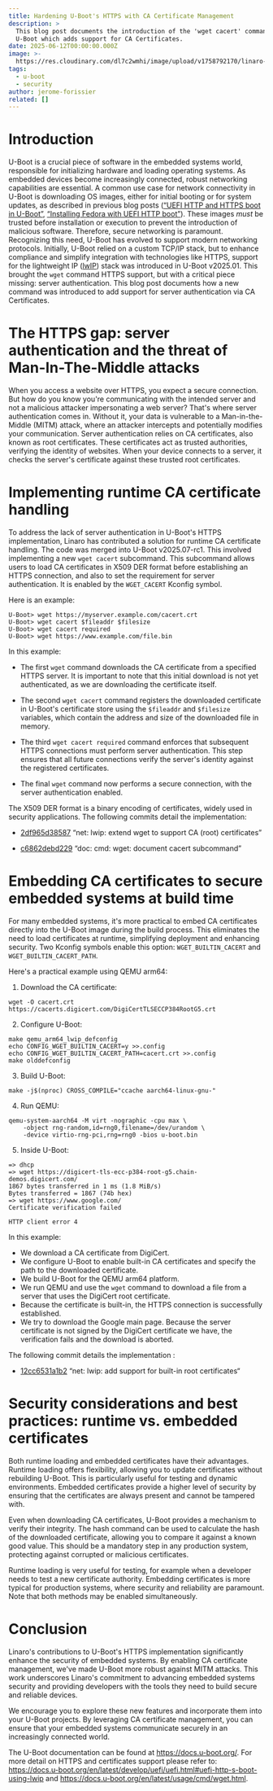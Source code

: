 ```yaml
---
title: Hardening U-Boot's HTTPS with CA Certificate Management
description: >
  This blog post documents the introduction of the 'wget cacert' command in
  U-Boot which adds support for CA Certificates.
date: 2025-06-12T00:00:00.000Z
image: >-
  https://res.cloudinary.com/dl7c2wmhi/image/upload/v1758792170/linaro-website/images/blog-hero-images/circuit_ogibqv
tags:
  - u-boot
  - security
author: jerome-forissier
related: []
---
```


# Introduction

U-Boot is a crucial piece of software in the embedded systems world, responsible for initializing hardware and loading operating systems. As embedded devices become increasingly connected, robust networking capabilities are essential. A common use case for network connectivity in U-Boot is downloading OS images, either for initial booting or for system updates, as described in previous blog posts ([“UEFI HTTP and HTTPS boot in U-Boot”](https://www.linaro.org/blog/ledge-blogs-uefi-http-and-https-boot-in-u-boot/),  [“Installing Fedora with UEFI HTTP boot”](https://www.linaro.org/blog/installing-fedora-with-uefi-http-boot/)). These images *must* be trusted before installation or execution to prevent the introduction of malicious software. Therefore, secure networking is paramount. Recognizing this need, U-Boot has evolved to support modern networking protocols. Initially, U-Boot relied on a custom TCP/IP stack, but to enhance compliance and simplify integration with technologies like HTTPS, support for the lightweight IP ([lwIP](https://en.wikipedia.org/wiki/LwIP)) stack was introduced in U-Boot v2025.01. This brought the `wget` command HTTPS support, but with a critical piece missing: server authentication. This blog post documents how a new command was introduced to add support for server authentication via CA Certificates.

# The HTTPS gap: server authentication and the threat of Man-In-The-Middle attacks

When you access a website over HTTPS, you expect a secure connection. But how do you know you're communicating with the intended server and not a malicious attacker impersonating a web server? That's where server authentication comes in. Without it, your data is vulnerable to a Man-in-the-Middle (MITM) attack, where an attacker intercepts and potentially modifies your communication. Server authentication relies on CA certificates, also known as root certificates. These certificates act as trusted authorities, verifying the identity of websites. When your device connects to a server, it checks the server's certificate against these trusted root certificates.

# Implementing runtime CA certificate handling

To address the lack of server authentication in U-Boot's HTTPS implementation, Linaro has contributed a solution for runtime CA certificate handling. The code was merged into U-Boot v2025.07-rc1. This involved implementing a new `wget cacert` subcommand. This subcommand allows users to load CA certificates in X509 DER format before establishing an HTTPS connection, and also to set the requirement for server authentication. It is enabled by the `WGET_CACERT` Kconfig symbol.

Here is an example:

```
U-Boot> wget https://myserver.example.com/cacert.crt
U-Boot> wget cacert $fileaddr $filesize
U-Boot> wget cacert required
U-Boot> wget https://www.example.com/file.bin
```

In this example:

* The first `wget` command downloads the CA certificate from a specified HTTPS server. It is important to note that this initial download is not yet authenticated, as we are downloading the certificate itself.

* The second `wget cacert` command registers the downloaded certificate in U-Boot's certificate store using the `$fileaddr` and `$filesize` variables, which contain the address and size of the downloaded file in memory.

* The third `wget cacert required` command enforces that subsequent HTTPS connections must perform server authentication. This step ensures that all future connections verify the server's identity against the registered certificates.

* The final `wget` command now performs a secure connection, with the server authentication enabled.

The X509 DER format is a binary encoding of certificates, widely used in security applications. The following commits detail the implementation:

* [2df965d38587](https://source.denx.de/u-boot/u-boot/-/commit/2df965d385872b2ae49a79c2cab4679a8999467f) “net: lwip: extend wget to support CA (root) certificates”

* [c6862debd229](https://source.denx.de/u-boot/u-boot/-/commit/2df965d385872b2ae49a79c2cab4679a8999467f) “doc: cmd: wget: document cacert subcommand”

# Embedding CA certificates to secure embedded systems at build time

For many embedded systems, it's more practical to embed CA certificates directly into the U-Boot image during the build process. This eliminates the need to load certificates at runtime, simplifying deployment and enhancing security. Two Kconfig symbols enable this option: `WGET_BUILTIN_CACERT` and `WGET_BUILTIN_CACERT_PATH`.

Here's a practical example using QEMU arm64:

1. Download the CA certificate:

```
wget -O cacert.crt https://cacerts.digicert.com/DigiCertTLSECCP384RootG5.crt
```

2. Configure U-Boot:

```
make qemu_arm64_lwip_defconfig
echo CONFIG_WGET_BUILTIN_CACERT=y >>.config
echo CONFIG_WGET_BUILTIN_CACERT_PATH=cacert.crt >>.config
make olddefconfig
```

3. Build U-Boot:

```
make -j$(nproc) CROSS_COMPILE="ccache aarch64-linux-gnu-"
```

4. Run QEMU:

```
qemu-system-aarch64 -M virt -nographic -cpu max \
    -object rng-random,id=rng0,filename=/dev/urandom \
    -device virtio-rng-pci,rng=rng0 -bios u-boot.bin
```

5. Inside U-Boot:

```
=> dhcp
=> wget https://digicert-tls-ecc-p384-root-g5.chain-demos.digicert.com/
1867 bytes transferred in 1 ms (1.8 MiB/s)
Bytes transferred = 1867 (74b hex)
=> wget https://www.google.com/
Certificate verification failed

HTTP client error 4
```

In this example:

* We download a CA certificate from DigiCert.
* We configure U-Boot to enable built-in CA certificates and specify the path to the downloaded certificate.
* We build U-Boot for the QEMU arm64 platform.
* We run QEMU and use the `wget` command to download a file from a server that uses the DigiCert root certificate.
* Because the certificate is built-in, the HTTPS connection is successfully established.
* We try to download the Google main page. Because the server certificate is not signed by the DigiCert certificate we have, the verification fails and the download is aborted.

The following commit details the implementation : 

* [12cc6531a1b2](https://source.denx.de/u-boot/u-boot/-/commit/12cc6531a1b2384e6f7d05a7245071536d77e730) “net: lwip: add support for built-in root certificates“

# Security considerations and best practices: runtime vs. embedded certificates

Both runtime loading and embedded certificates have their advantages. Runtime loading offers flexibility, allowing you to update certificates without rebuilding U-Boot. This is particularly useful for testing and dynamic environments. Embedded certificates provide a higher level of security by ensuring that the certificates are always present and cannot be tampered with.

Even when downloading CA certificates, U-Boot provides a mechanism to verify their integrity. The hash command can be used to calculate the hash of the downloaded certificate, allowing you to compare it against a known good value. This should be a mandatory step in any production system, protecting against corrupted or malicious certificates.

Runtime loading is very useful for testing, for example when a developer needs to test a new certificate authority. Embedding certificates is more typical for production systems, where security and reliability are paramount. Note that both methods may be enabled simultaneously.

# Conclusion

Linaro's contributions to U-Boot's HTTPS implementation significantly enhance the security of embedded systems. By enabling CA certificate management, we've made U-Boot more robust against MITM attacks. This work underscores Linaro's commitment to advancing embedded systems security and providing developers with the tools they need to build secure and reliable devices.

We encourage you to explore these new features and incorporate them into your U-Boot projects. By leveraging CA certificate management, you can ensure that your embedded systems communicate securely in an increasingly connected world.

The U-Boot documentation can be found at https://docs.u-boot.org/. For more detail on HTTPS and certificates support please refer to: https://docs.u-boot.org/en/latest/develop/uefi/uefi.html#uefi-http-s-boot-using-lwip and https://docs.u-boot.org/en/latest/usage/cmd/wget.html.

